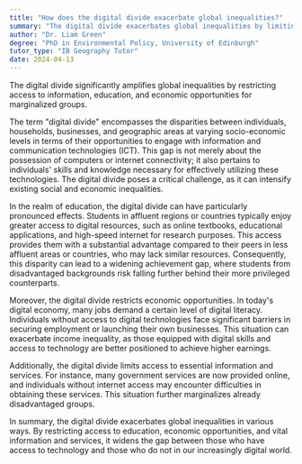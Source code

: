 ```yaml
---
title: "How does the digital divide exacerbate global inequalities?"
summary: "The digital divide exacerbates global inequalities by limiting access to information, education, and economic opportunities for disadvantaged groups."
author: "Dr. Liam Green"
degree: "PhD in Environmental Policy, University of Edinburgh"
tutor_type: "IB Geography Tutor"
date: 2024-04-13
---
```


The digital divide significantly amplifies global inequalities by restricting access to information, education, and economic opportunities for marginalized groups.

The term "digital divide" encompasses the disparities between individuals, households, businesses, and geographic areas at varying socio-economic levels in terms of their opportunities to engage with information and communication technologies (ICT). This gap is not merely about the possession of computers or internet connectivity; it also pertains to individuals' skills and knowledge necessary for effectively utilizing these technologies. The digital divide poses a critical challenge, as it can intensify existing social and economic inequalities.

In the realm of education, the digital divide can have particularly pronounced effects. Students in affluent regions or countries typically enjoy greater access to digital resources, such as online textbooks, educational applications, and high-speed internet for research purposes. This access provides them with a substantial advantage compared to their peers in less affluent areas or countries, who may lack similar resources. Consequently, this disparity can lead to a widening achievement gap, where students from disadvantaged backgrounds risk falling further behind their more privileged counterparts.

Moreover, the digital divide restricts economic opportunities. In today's digital economy, many jobs demand a certain level of digital literacy. Individuals without access to digital technologies face significant barriers in securing employment or launching their own businesses. This situation can exacerbate income inequality, as those equipped with digital skills and access to technology are better positioned to achieve higher earnings.

Additionally, the digital divide limits access to essential information and services. For instance, many government services are now provided online, and individuals without internet access may encounter difficulties in obtaining these services. This situation further marginalizes already disadvantaged groups.

In summary, the digital divide exacerbates global inequalities in various ways. By restricting access to education, economic opportunities, and vital information and services, it widens the gap between those who have access to technology and those who do not in our increasingly digital world.
    